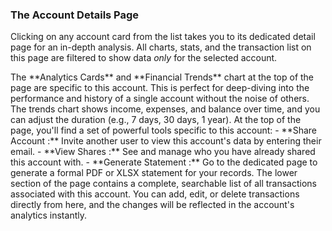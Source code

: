 <a id="accounts-details"></a>
### <Icon name="search" /> The Account Details Page

Clicking on any account card from the list takes you to its dedicated detail page for an in-depth analysis. All charts, stats, and the transaction list on this page are filtered to show data *only* for the selected account.

<Step number={1} title="Analyze Focused Analytics">
  The **Analytics Cards** and **Financial Trends** chart at the top of the page are specific to this account. This is perfect for deep-diving into the performance and history of a single account without the noise of others. The trends chart shows income, expenses, and balance over time, and you can adjust the duration (e.g., 7 days, 30 days, 1 year).
</Step>

<Step number={2} title="Use the Header Actions">
  At the top of the page, you'll find a set of powerful tools specific to this account:
  - **Share Account <Icon name="share" className="inline h-4 w-4" />:** Invite another user to view this account's data by entering their email.
  - **View Shares <Icon name="users" className="inline h-4 w-4" />:** See and manage who you have already shared this account with.
  - **Generate Statement <Icon name="fileText" className="inline h-4 w-4" />:** Go to the dedicated page to generate a formal PDF or XLSX statement for your records.
</Step>

<Step number={3} title="View and Manage Transactions">
  The lower section of the page contains a complete, searchable list of all transactions associated with this account. You can add, edit, or delete transactions directly from here, and the changes will be reflected in the account's analytics instantly.
</Step>